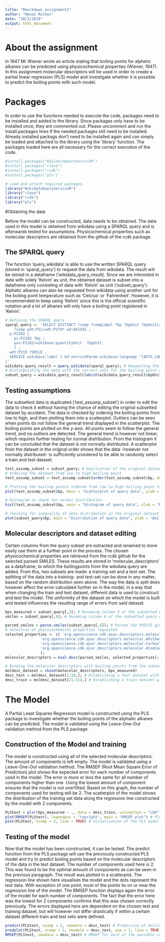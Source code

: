```yaml
---
title: "Rmarkdown_assignment2"
author: "Manon Michon"
date: "10/2/2019"
output: html_document
---
```

# About the assignment
In 1947 Mr Wiener wrote an article stating that boiling points for alphetic alkanes can be predicted using physicochemical properties (Wiener, 1947). In this assignment molecular descriptors will be used in order to create a partial linear regression (PLS) model and investigate whether it is possible to predict the boiling points with such model.

# Packages

In order to use the functions needed to execute the code, packages need to be installed and added to the library. Since packages only have to be installed once, they are commented out. Please uncomment and run the install.packages lines if the needed packages still need to be installed. Already installed packags don't need to be installed again and can simply be loaded and attached to the library using the 'library' function. The packages loaded here are all necessary for the correct execution of the code.

```r

#install.packages("WikidataQueryServiceR")
#install.packages("rJava")
#install.packages("rcdk")
#install.packages("pls")

# Load and attach required packages. 
library("WikidataQueryServiceR")
library("rJava")
library("rcdk")
library("pls")

```

#Obtaining the data

Before the model can be constructed, data needs to be obtained. The data used in this model is obtained from wikidata using a SPARQL query and is afterwards tested for assumptions. Physicochemical properties such as molecular descriptors are obtained from the github of the rcdk package.

## The SPARQL query

The function 'query_wikidata' is able to use the written SPARQL query (stored in 'sparql_query') to request the data from wikidata. The result will be stored in a dataframe ('wikidata_query_result). Since we are interested in data with solely 'Kelvin' as unit, the obtained dataset is subset into a dataframe only consisting of data with 'Kelvin' as unit ('subset_query').
Alphatic alkanes can also be requested from wikidata using another unit for the boiling point temperature such as 'Celcius' or 'Fahrenheit'. However, it is recommended to keep using 'Kelvin' since this is the official scientific notation and a lot of alkanes will only have a boiling point registered in 'Kelvin'.

``` r
# Defining the SPARQL query
sparql_query <- 'SELECT DISTINCT ?comp ?compLabel ?bp ?bpUnit ?bpUnitLabel ?SMILE WHERE {
    ?comp wdt:P31/wdt:P279* wd:Q41581 ;
  p:P2102 [
    ps:P2102 ?bp ;
    psv:P2102/wikibase:quantityUnit  ?bpUnit
    ] ;
  wdt:P233 ?SMILE .
  SERVICE wikibase:label { bd:serviceParam wikibase:language "[AUTO_LANGUAGE],en". }
}'
wikidata_query_result = query_wikidata(sparql_query); # Requesting the query from the wikidata server
# Distinguishing the data with the correct unit for the boiling point and subsetting that data
subset_query = wikidata_query_result[which(wikidata_query_result$bpUnitLabel == 'kelvin'),]; 
```

## Testing assumptions

The subsetted data is duplicated ('test_assump_subset') in order to edit the data to check it without having the chance of editing the original subsetted dataset by accident. The data is checked by ordering the boiling points from low to high, and then plotting them into a scatterplot. Outliers can be seen when points do not follow the general trend displayed in the scatterplot. The boiling points are plotted on the y-axis. All points seem to follow the general trend, and no outliers are detected. The general trend is however not linear, which requires further testing for normal distribution. From the histogram it can be concluded that the dataset is not normally distributed. A scatterplot from the dataset in the original order shows that the data -however not normally distributed- is sufficiently unordered to be able to randomly select a train and test dataset.

``` r
test_assump_subset = subset_query; # Duplication of the original dataset to be sure the original dataset stays intact
# Ordering the dataset from low to high boiling point
test_assump_subset = test_assump_subset[order(test_assump_subset$bp, decreasing = FALSE),] 

# Plotting the boiling points ordered from low to high boiling point to check for outliers
plot(test_assump_subset$bp, main = "Scatterplot of query data", ylab = "Boiling point") 

# Histogram to check for normal distribution
hist(test_assump_subset$bp, main = "Histogram of query data", xlab = "Boiling point") 

# Checking for inequality of data distribution in the original dataset by plotting the data with no order in boiling point
plot(subset_query$bp, main = "Distribution of query data", ylab = "Boiling point") 

```

## Molecular descriptors and dataset editing

Certain columns from the query subset are extracted and renamed to more easily use them at a further point in the process.
The chosen physicochemical properties are retrieved from the rcdk github for the selected parsed SMILES. These results are stored in 'molecular_descriptors' as a dataframe, to which the boilingpoints from the wikidata query are added. From this, two subsets are made: a training-set and a test-set.
The splitting of the data into a training- and test-set can be done in any matter, based on the random distribution seen above. The way the data is split does however affect the error calculated further on in the model, in a way that when changing the train and test dataset, different data is used to construct and test the model. The uniformity of the dataset on which the model is built and tested influences the resulting range of errors from said dataset.

``` r
bps_measured = subset_query[,3]; # Renaming column 3 of the subsetted query data to further use and give meaning to this column
smiles = subset_query[,6]; # Renaming column 6 of the subsetted query data to further use and give meaning to this column

parsed_smiles = parse.smiles(subset_query[,6]); # Parses the SMILES given
# Selection of physicochemical properties requested
selected_properties <- c( 'org.openscience.cdk.qsar.descriptors.molecular.WienerNumbersDescriptor',
                'org.openscience.cdk.qsar.descriptors.molecular.APolDescriptor',
                'org.openscience.cdk.qsar.descriptors.molecular.CarbonTypesDescriptor',
                'org.openscience.cdk.qsar.descriptors.molecular.AtomCountDescriptor'
                );
molecular_descriptors = eval.desc(parsed_smiles, selected_properties); # Request the properties for the selected SMILES

# Binding the molecular descriptors with boiling points from the subsetted query result
moldesc_dataset = cbind(molecular_descriptors, bps_measured)
desc_test = moldesc_dataset[1:20,]; # Establishing a test dataset with the first twenty alkanes
desc_train = moldesc_dataset[21:114,] # Establishing a train dataset with the rest of the alkanes
```


# The Model

A Partial Least Squares Regression model is constructed using the PLS package to investigate whether the boiling points of the aliphatic alkanes can be predicted. The model is validated using the Leave-One-Out validation method from the PLS package.

## Construction of the Model and training

The model is constructed using all of the selected molecular descriptors. The amount of components is left empty. The model is validated using a Leave-One-Out validation method.
The RMSEP (Root Mean Square Error of Prediction) plot shows the expected error for each number of components used in the model. The error is more or less the same for all number of components higher than one. Using the lowest amount of component ensures that the model is not overfitted. Based on this graph, the number of components used for testing will be 2.
The scatterplot of the model shows the distribution of the training set data along the regression line constructed by the model with 2 components.

``` r
PLStest = plsr(bps_measured ~ ., data = desc_train, validation = "LOO"); # Construction of the Partial Least Square model
plot(RMSEP(PLStest), legendpos = "topright", main = "RMSEP plot") # Plotting the error for each amount of latent variables considered
plot(PLStest, ncomp = 2, line = TRUE) # Visualisation of the PLS model in combination with the training data
```

## Testing of the model

Now that the model has been constructed, it can be tested. The predict function from the PLS package will use the previously constructed PLS model and try to predict boiling points based on the molecular descriptors of the data in the test dataset. The number of components used here is 2. This was found to be the optimal amount of components as can be seen in the previous paragraph.
The result was plotted in a scatterplot. The regression line shown here visualises the model and the dots represent the test data. With exception of one point, most of the points lie on or near the regression line of the model.
The RMSEP function displays again the error of the model for each number of components. The fact that the error here was the lowest for 2 components confirms that this was chosen correctly previously. The errors displayed here are dependent on the chosen test and training dataset, but will however not differ drastically if within a certain dataset different train and test sets were defined.


``` r
predict(PLStest, ncomp = 2, newdata = desc_test) # Prediction of boiling points using the test data
predplot(PLStest, ncomp = 2, newdata = desc_test, asp = 1, line = TRUE) # The test data is plotted
RMSEP(PLStest, newdata = desc_test) # RMSEP for each of the possible components for the test dataset
```



